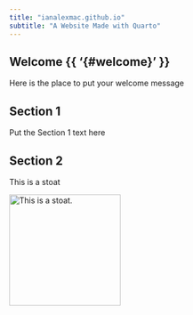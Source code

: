 ```yaml
---
title: "ianalexmac.github.io"
subtitle: "A Website Made with Quarto"
---
```


## Welcome  {{ '{#welcome}' }}

Here is the place to put your welcome message


## Section 1

Put the Section 1 text here

## Section 2

This is a stoat

[![This is a stoat.](https://britishwildlifecentre.co.uk/wp-content/uploads/2018/12/New-Website-Stoat-Pt-07-18.jpg){fig-alt="Stoat" width=200 fig-align="left"}](https://www.adfg.alaska.gov/static/education/wns/weasels.pdf "See Alaskan Weasels")

